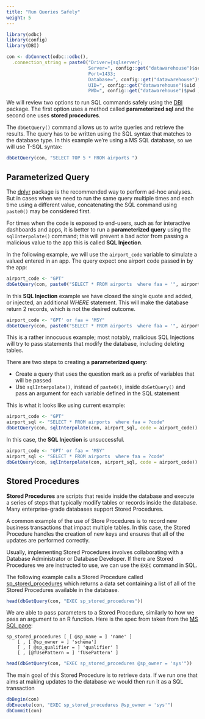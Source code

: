 ```yaml
---
title: "Run Queries Safely"
weight: 5
---
```


```r
library(odbc)
library(config)
library(DBI)

con <- dbConnect(odbc::odbc(), 
  .connection_string = paste0("Driver={sqlserver};
                              Server=", config::get("datawarehouse")$server ,";
                              Port=1433;
                              Database=", config::get("datawarehouse")$database ,";
                              UID=", config::get("datawarehouse")$uid ,";
                              PWD=", config::get("datawarehouse")$pwd ,";"))

```

We will review two options to run SQL commands safely using the [DBI](/dbi/) package. The first option uses a method called **parameterized sql** and the second one uses **stored procedures**.  

The `dbGetQuery()` command allows us to write queries and retrieve the results.  The query has to be written using the SQL syntax that matches to the database type.  In this example we're using a MS SQL database, so we will use T-SQL syntax:

```r

dbGetQuery(con, "SELECT TOP 5 * FROM airports ")

```


## Parameterized Query

The [dplyr](/dplyr/) package is the recommended way to perform ad-hoc analyses. But in cases when we need to run the same query multiple times and each time using a different value, concatenating the SQL command using `paste0()` may be considered first.  

For times when the code is exposed to end-users, such as for interactive dashboards and apps, it is better to run a **parameterized query** using the `sqlInterpolate()` command; this will prevent a bad actor from passing a malicious value to the app this is called **SQL Injection**.

In the following example, we will use the `airport_code` variable to simulate a valued entered in an app.  The query expect one airport code passed in by the app:


```r
airport_code <- "GPT"
dbGetQuery(con, paste0("SELECT * FROM airports  where faa = '", airport_code ,"'"))
```

In this **SQL Injection** example we have closed the single quote and added, or injected, an additional *WHERE* statement.  This will make the database return 2 records, which is not the desired outcome.  

```r
airport_code <- "GPT' or faa = 'MSY"
dbGetQuery(con, paste0("SELECT * FROM airports  where faa = '", airport_code ,"'"))
```

This is a rather innocuous example; most notably, malicious SQL Injections will try to pass statements that modify the database, including deleting tables.

There are two steps to creating a **parameterized query**:

- Create a query that uses the question mark as a prefix of variables that will be passed
- Use `sqlInterpolate()`, instead of `paste0()`, inside `dbGetQuery()` and pass an argument for each variable defined in the SQL statement

This is what it looks like using current example:

```r
airport_code <- "GPT"
airport_sql <- "SELECT * FROM airports  where faa = ?code"
dbGetQuery(con, sqlInterpolate(con, airport_sql, code = airport_code))
```

In this case, the **SQL Injection** is unsuccessful. 

```r
airport_code <- "GPT' or faa = 'MSY"
airport_sql <- "SELECT * FROM airports  where faa = ?code"
dbGetQuery(con, sqlInterpolate(con, airport_sql, code = airport_code))
```

## Stored Procedures

**Stored Procedures** are scripts that reside inside the database and execute a series of steps that typically modify tables or records inside the database.  Many enterprise-grade databases support Stored Procedures.  

A common example of the use of Store Procedures is to record new business transactions that impact multiple tables. In this case, the Stored Procedure handles the creation of new keys and ensures that all of the updates are performed correctly.  

Usually, implementing Stored Procedures involves collaborating with a Database Administrator or Database Developer.  If there are Stored Procedures we are instructed to use, we can use the `EXEC` command in SQL.  

The following example calls a Stored Procedure called
[sp_stored_procedures](https://docs.microsoft.com/en-us/sql/relational-databases/system-stored-procedures/sp-stored-procedures-transact-sql) which returns a data set containing a list of all of the Stored Procedures available in the database.

```r
head(dbGetQuery(con, "EXEC sp_stored_procedures"))
```

We are able to pass parameters to a Stored Procedure, similarly to how we pass an argument to an R function.  Here is the spec from taken from the [MS SQL page](https://docs.microsoft.com/en-us/sql/relational-databases/system-stored-procedures/sp-stored-procedures-transact-sql): 

```
sp_stored_procedures [ [ @sp_name = ] 'name' ]   
    [ , [ @sp_owner = ] 'schema']   
    [ , [ @sp_qualifier = ] 'qualifier' ]  
    [ , [@fUsePattern = ] 'fUsePattern' ]  
```

```r
head(dbGetQuery(con, "EXEC sp_stored_procedures @sp_owner = 'sys'"))
```

The main goal of this Stored Procedure is to retrieve data.  If we run one that aims at making updates to the database we would then run it as a SQL transaction

```r
dbBegin(con)
dbExecute(con, "EXEC sp_stored_procedures @sp_owner = 'sys'")
dbCommit(con)
```






